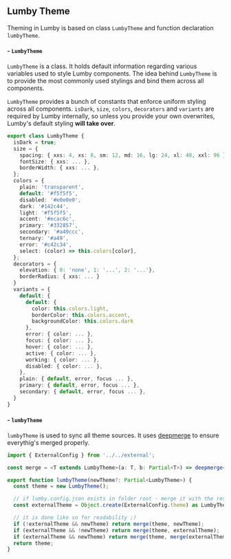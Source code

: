 

<Meta title="Core/Theme" component={Theme} />

## Lumby Theme

Theming in Lumby is based on class `LumbyTheme` and function declaration `lumbyTheme`.

#### - `LumbyTheme`

`LumbyTheme` is a class. It holds default information regarding various variables used to style Lumby components.
The idea behind `LumbyTheme` is to provide the most commonly used stylings and bind them across all components.

`LumbyTheme` provides a bunch of constants that enforce uniform styling across all components.
`isDark`, `size`, `colors`, `decorators` and `variants` are required by Lumby internally, so unless you provide your own overwrites,
Lumby's default styling <strong>will take over</strong>.

```typescript
export class LumbyTheme {
  isDark = true;
  size = {
    spacing: { xxs: 4, xs: 8, sm: 12, md: 16, lg: 24, xl: 48, xxl: 96 },
    fontSize: { xxs: ... },
    borderWidth: { xxs: ... },
  };
  colors = {
    plain: 'transparent',
    default: '#f5f5f5',
    disabled: '#e0e0e0',
    dark: '#142c44',
    light: '#f5f5f5',
    accent: '#ecac6c',
    primary: '#332857',
    secondary: '#a49ccc',
    ternary: '#a49',
    error: '#c42c34',
    select: (color) => this.colors[color],
  };
  decorators = {
    elevation: { 0: 'none', 1: '...', 2: '...'},
    borderRadius: { xxs: ... }
  }
  variants = {
    default: {
      default: {
        color: this.colors.light,
        borderColor: this.colors.accent,
        backgroundColor: this.colors.dark
      },
      error: { color: ... },
      focus: { color: ... },
      hover: { color: ... },
      active: { color: ... },
      working: { color: ... },
      disabled: { color: ... },
    },
    plain: { default, error, focus ... },
    primary: { default, error, focus ... },
    secondary: { default, error, focus ... },
  }
}
```

#### - `lumbyTheme`

`lumbyTheme` is used to sync all theme sources. It uses [deepmerge](https://www.npmjs.com/package/deepmerge) to
ensure everythig's merged properly.

```typescript
import { ExternalConfig } from '../../external';

const merge = <T extends LumbyTheme>(a: T, b: Partial<T>) => deepmerge<T>(a, b);

export function lumbyTheme(newTheme?: Partial<LumbyTheme>) {
  const theme = new LumbyTheme();

  // if lumby.config.json exists in folder root - merge it with the rest
  const externalTheme = Object.create(ExternalConfig.theme) as LumbyTheme;

  // it is done like so for readability ;)
  if (!externalTheme && newTheme) return merge(theme, newTheme);
  if (externalTheme && !newTheme) return merge(theme, externalTheme);
  if (externalTheme && newTheme) return merge(theme, merge(externalTheme, newTheme));
  return theme;
}
```
